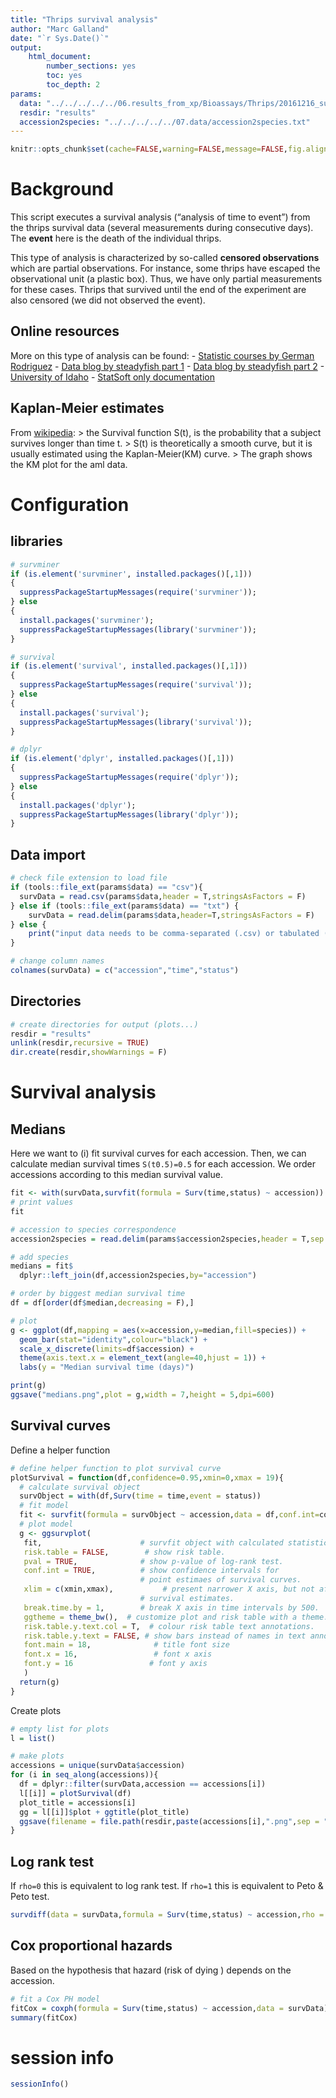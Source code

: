 ```yaml
---
title: "Thrips survival analysis"
author: "Marc Galland"
date: "`r Sys.Date()`"
output:
    html_document:
        number_sections: yes
        toc: yes
        toc_depth: 2  
params:
  data: "../../../../../06.results_from_xp/Bioassays/Thrips/20161216_survival/survival_data.txt"
  resdir: "results"
  accession2species: "../../../../../07.data/accession2species.txt"
---
```

```r
knitr::opts_chunk$set(cache=FALSE,warning=FALSE,message=FALSE,fig.align="center") 
```

# Background
This script executes a survival analysis ("analysis of time to event") from the thrips survival data (several measurements during consecutive days). The __event__ here is the death of the individual thrips.

This type of analysis is characterized by so-called __censored observations__ which are partial observations.
For instance, some thrips have escaped the observational unit (a plastic box). Thus, we have only partial measurements for these cases. Thrips that survived until the end of the experiment are also censored (we did not observed the event). 

## Online resources
More on this type of analysis can be found:
-  [Statistic courses by German Rodriguez](http://data.princeton.edu/pop509) 
-  [Data blog by steadyfish part 1](http://justanotherdatablog.blogspot.nl/2015/08/survival-analysis-1.html)
-  [Data blog by steadyfish part 2](http://justanotherdatablog.blogspot.nl/2015/08/survival-analysis-2.html)
-  [University of Idaho](http://www.webpages.uidaho.edu/wlf448/2007/LifeTables.htm)
-  [StatSoft only documentation](http://www.statsoft.com/Textbook/Survival-Failure-Time-Analysis#general)

## Kaplan-Meier estimates
From [wikipedia](https://en.wikipedia.org/wiki/Survival_analysis#Kaplan-Meier_plot_for_the_aml_data):
> the Survival function S(t), is the probability that a subject survives longer than time t. 
> S(t) is theoretically a smooth curve, but it is usually estimated using the Kaplan-Meier(KM) curve. 
> The graph shows the KM plot for the aml data.

# Configuration 

## libraries
```r
# survminer
if (is.element('survminer', installed.packages()[,1]))
{
  suppressPackageStartupMessages(require('survminer'));
} else
{
  install.packages('survminer');
  suppressPackageStartupMessages(library('survminer'));
}

# survival 
if (is.element('survival', installed.packages()[,1]))
{
  suppressPackageStartupMessages(require('survival'));
} else
{
  install.packages('survival');
  suppressPackageStartupMessages(library('survival'));
}

# dplyr
if (is.element('dplyr', installed.packages()[,1]))
{
  suppressPackageStartupMessages(require('dplyr'));
} else
{
  install.packages('dplyr');
  suppressPackageStartupMessages(library('dplyr'));
}
```

## Data import
```r
# check file extension to load file
if (tools::file_ext(params$data) == "csv"){
  survData = read.csv(params$data,header = T,stringsAsFactors = F)
} else if (tools::file_ext(params$data) == "txt") {
    survData = read.delim(params$data,header=T,stringsAsFactors = F)
} else {
    print("input data needs to be comma-separated (.csv) or tabulated (.txt)")
}

# change column names
colnames(survData) = c("accession","time","status")
```

## Directories 
```r
# create directories for output (plots...)
resdir = "results"
unlink(resdir,recursive = TRUE)
dir.create(resdir,showWarnings = F)
```


# Survival analysis 

## Medians
Here we want to (i) fit survival curves for each accession. 
Then, we can calculate median survival times `S(t0.5)=0.5` for each accession. 
We order accessions according to this median survival value.
```r
fit <- with(survData,survfit(formula = Surv(time,status) ~ accession))
# print values
fit
```

```r
# accession to species correspondence 
accession2species = read.delim(params$accession2species,header = T,sep = "\t",stringsAsFactors = F)

# add species
medians = fit$
  dplyr::left_join(df,accession2species,by="accession")

# order by biggest median survival time
df = df[order(df$median,decreasing = F),]

# plot
g <- ggplot(df,mapping = aes(x=accession,y=median,fill=species)) +
  geom_bar(stat="identity",colour="black") + 
  scale_x_discrete(limits=df$accession) +
  theme(axis.text.x = element_text(angle=40,hjust = 1)) +
  labs(y = "Median survival time (days)")

print(g)
ggsave("medians.png",plot = g,width = 7,height = 5,dpi=600)


```

## Survival curves
Define a helper function
```r
# define helper function to plot survival curve
plotSurvival = function(df,confidence=0.95,xmin=0,xmax = 19){
  # calculate survival object
  survObject = with(df,Surv(time = time,event = status))
  # fit model
  fit <- survfit(formula = survObject ~ accession,data = df,conf.int=confidence)
  # plot model
  g <- ggsurvplot(
   fit,                      # survfit object with calculated statistics.
   risk.table = FALSE,        # show risk table.
   pval = TRUE,              # show p-value of log-rank test.
   conf.int = TRUE,          # show confidence intervals for 
                             # point estimaes of survival curves.
   xlim = c(xmin,xmax),           # present narrower X axis, but not affect
                             # survival estimates.
   break.time.by = 1,        # break X axis in time intervals by 500.
   ggtheme = theme_bw(),  # customize plot and risk table with a theme.
   risk.table.y.text.col = T,  # colour risk table text annotations.
   risk.table.y.text = FALSE, # show bars instead of names in text annotations in legend of risk table
   font.main = 18,              # title font size
   font.x = 16,                 # font x axis 
   font.y = 16                 # font y axis
   )
  return(g)
}
```

Create plots
```r
# empty list for plots
l = list()

# make plots
accessions = unique(survData$accession)
for (i in seq_along(accessions)){
  df = dplyr::filter(survData,accession == accessions[i])
  l[[i]] = plotSurvival(df)
  plot_title = accessions[i]
  gg = l[[i]]$plot + ggtitle(plot_title)
  ggsave(filename = file.path(resdir,paste(accessions[i],".png",sep = "")),plot = gg,width = 7,height = 5,dpi = 400)
}
```

## Log rank test
If `rho=0` this is equivalent to log rank test.
If `rho=1` this is equivalent to Peto & Peto test.
```r
survdiff(data = survData,formula = Surv(time,status) ~ accession,rho = 0)
```

## Cox proportional hazards 
Based on the hypothesis that hazard (risk of dying ) depends on the accession.
```r
# fit a Cox PH model
fitCox = coxph(formula = Surv(time,status) ~ accession,data = survData)
summary(fitCox)
```

# session info
```r
sessionInfo()
```
